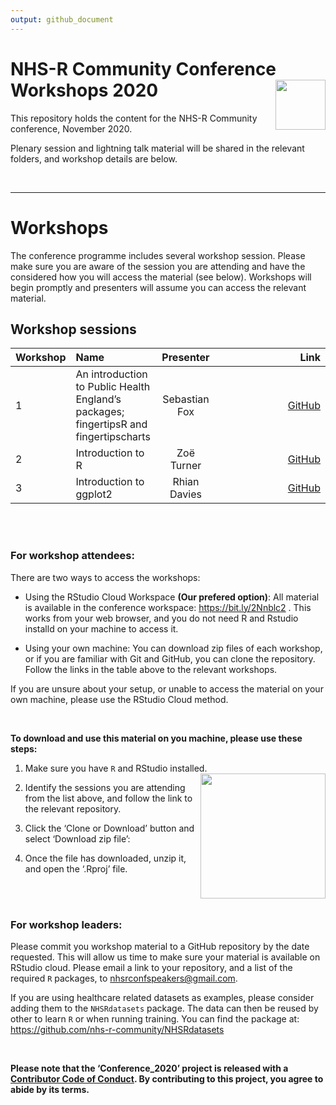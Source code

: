 ```yaml
---
output: github_document
---
```


# NHS-R Community Conference Workshops 2020 <a href='https://nhsrcommunity.com/'><img src="man/figures/logo.png" align="right" height="80"/></a>

This repository holds the content for the NHS-R Community conference, November 2020.

Plenary session and lightning talk material will be shared in the relevant folders, and workshop details are below.

<br>

------------------------------------------------------------------------

# Workshops

The conference programme includes several workshop session. Please make sure you are aware of the session you are attending and have the considered how you will access the material (see below). Workshops will begin promptly and presenters will assume you can access the relevant material.

## Workshop sessions

| Workshop | Name | Presenter | Link|
|----------|:-----------------------------------|:------------------------------:|-------------------------------------------------------------------------------:|
| 1        | An introduction to Public Health England’s packages; fingertipsR and fingertipscharts | Sebastian Fox | [GitHub](https://github.com/sebastian-fox/NHSR_fingertips)|
| 2        | Introduction to R | Zoë Turner | [GitHub](https://github.com/nhs-r-community/intro_r) |
| 3 | Introduction to ggplot2 | Rhian Davies | [GitHub](https://github.com/jumpingrivers/nhs-ggplot2) |

<br><br>

### For workshop attendees:

There are two ways to access the workshops:

-   Using the RStudio Cloud Workspace **(Our prefered option)**: All material is available in the conference workspace: <https://bit.ly/2Nnblc2> . This works from your web browser, and you do not need R and Rstudio installd on your machine to access it.

-   Using your own machine: You can download zip files of each workshop, or if you are familiar with Git and GitHub, you can clone the repository. Follow the links in the table above to the relevant workshops.

If you are unsure about your setup, or unable to access the material on your own machine, please use the RStudio Cloud method.

<br>

**To download and use this material on you machine, please use these steps:**

1.  Make sure you have `R` and RStudio installed. <img src="man/figures/dwn_clone.png" align="right" height="200"/>

2.  Identify the sessions you are attending from the list above, and follow the link to the relevant repository.

3.  Click the 'Clone or Download' button and select 'Download zip file':

4.  Once the file has downloaded, unzip it, and open the '.Rproj' file.

<br><br>

### For workshop leaders:

Please commit you workshop material to a GitHub repository by the date requested. This will allow us time to make sure your material is available on RStudio cloud. Please email a link to your repository, and a list of the required `R` packages, to [nhsrconfspeakers\@gmail.com](mailto:nhsrconfspeakers@gmail).

If you are using healthcare related datasets as examples, please consider adding them to the `NHSRdatasets` package. The data can then be reused by other to learn `R` or when running training. You can find the package at: <https://github.com/nhs-r-community/NHSRdatasets>

<br>

**Please note that the 'Conference\_2020' project is released with a [Contributor Code of Conduct](CODE_OF_CONDUCT.md). By contributing to this project, you agree to abide by its terms.**
